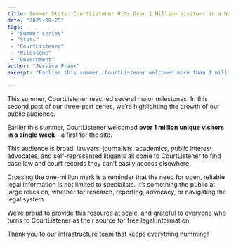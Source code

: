 ```yaml
---
title: Summer Stats: CourtListener Hits Over 1 Million Visitors in a Week
date: "2025-09-25"
tags:
 - "Summer series"
 - "Stats"
 - "CourtListener"
 - "Milestone"
 - "Government"
author: "Jessica Frank"
excerpt: "Earlier this summer, CourtListener welcomed more than 1 million visitors in a single week for the first time. This milestone highlights the growing demand for open and reliable access to court data."

---
```


<p className="lead">This summer, CourtListener reached several major milestones. In this second post of our three-part series, we’re highlighting the growth of our public audience.</p>

Earlier this summer, CourtListener welcomed **over 1 million unique visitors in a single week**—a first for the site.

This audience is broad: lawyers, journalists, academics, public interest advocates, and self-represented litigants all come to CourtListener to find case law and court records they can’t easily access elsewhere.

Crossing the one-million mark is a reminder that the need for open, reliable legal information is not limited to specialists. It’s something the public at large relies on, whether for research, reporting, advocacy, or navigating the legal system.

We’re proud to provide this resource at scale, and grateful to everyone who turns to CourtListener as their source for free legal information.

Thank you to our infrastructure team that keeps everything humming!